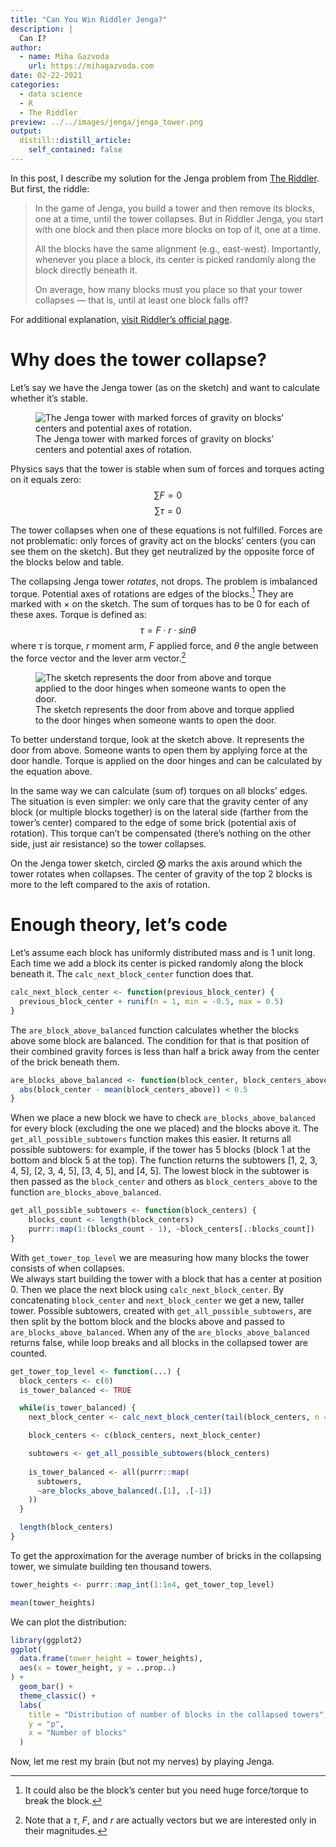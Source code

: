 ```yaml
---
title: "Can You Win Riddler Jenga?"
description: |
  Can I?
author:
  - name: Miha Gazvoda
    url: https://mihagazvoda.com
date: 02-22-2021
categories: 
  - data science
  - R
  - The Riddler
preview: ../../images/jenga/jenga_tower.png
output:
  distill::distill_article:
    self_contained: false
---
```


In this post, I describe my solution for the Jenga problem from [The Riddler](https://fivethirtyeight.com/tag/the-riddler/). But first, the riddle:

> In the game of Jenga, you build a tower and then remove its blocks, one at a time, until the tower collapses. But in Riddler Jenga, you start with one block and then place more blocks on top of it, one at a time. 
>
> All the blocks have the same alignment (e.g., east-west). Importantly, whenever you place a block, its center is picked randomly along the block directly beneath it.  
>
> On average, how many blocks must you place so that your tower collapses — that is, until at least one block falls off?

For additional explanation, [visit Riddler's official page](https://fivethirtyeight.com/features/can-you-win-riddler-jenga/).

# Why does the tower collapse? 

Let's say we have the Jenga tower (as on the sketch) and want to calculate whether it's stable.

![The Jenga tower with marked forces of gravity on blocks' centers and potential axes of rotation.](../../images/jenga/jenga_tower.png)

Physics says that the tower is stable when sum of forces and torques acting on it equals zero:
$$
\sum F = 0  
$$
$$
\sum \tau = 0
$$

The tower collapses when one of these equations is not fulfilled. Forces are not problematic: only forces of gravity act on the blocks' centers (you can see them on the sketch). But they get neutralized by the opposite force of the blocks below and table.

The collapsing Jenga tower *rotates*, not drops. The problem is imbalanced torque. Potential axes of rotations are edges of the blocks.^[It could also be the block's center but you need huge force/torque to break the block.] They are marked with $\times$ on the sketch. The sum of torques has to be 0 for each of these axes. Torque is defined as:
$$
\tau = F \cdot r \cdot sin\theta
$$
where $\tau$ is torque, $r$ moment arm, $F$ applied force, and $\theta$  the angle between the force vector and the lever arm vector.^[Note that a $\tau$, $F$, and $r$ are actually vectors but we are interested only in their magnitudes.] 

![The sketch represents the door from above and torque applied to the door hinges when someone wants to open the door.](../../images/jenga/door_torque.png)

To better understand torque, look at the sketch above. It represents the door from above. Someone wants to open them by applying force at the door handle. Torque is applied on the door hinges and can be calculated by the equation above.

In the same way we can calculate (sum of) torques on all blocks' edges. The situation is even simpler: we only care that the gravity center of any block (or multiple blocks together) is on the lateral side (farther from the tower's center) compared to the edge of some brick (potential axis of rotation). This torque can't be compensated (there's nothing on the other side, just air resistance) so the tower collapses. 

On the Jenga tower sketch, circled $\bigotimes$ marks the axis around which the tower rotates when collapses. The center of gravity of the top 2 blocks is more to the left compared to the axis of rotation. 

# Enough theory, let's code

Let's assume each block has uniformly distributed mass and is 1 unit long. Each time we add a block its center is picked randomly along the block beneath it. The  `calc_next_block_center` function does that.

```r
calc_next_block_center <- function(previous_block_center) {
  previous_block_center + runif(n = 1, min = -0.5, max = 0.5)
}
```

The `are_block_above_balanced` function  calculates whether the blocks above some block are balanced. The condition for that is that position of their combined gravity forces is less than half a brick away from the center of the brick beneath them.

```r
are_blocks_above_balanced <- function(block_center, block_centers_above) {
  abs(block_center - mean(block_centers_above)) < 0.5
}
```

When we place a new block we have to check `are_blocks_above_balanced` for every block (excluding the one we placed) and the blocks above it. The `get_all_possible_subtowers` function makes this easier. It returns all possible subtowers: for example, if the tower has 5 blocks (block 1 at the bottom and block 5 at the top). The function returns the subtowers [1, 2, 3, 4, 5], [2, 3, 4, 5], [3, 4, 5], and [4, 5]. The lowest block in the subtower is then passed as the `block_center` and others as `block_centers_above` to the function `are_blocks_above_balanced`.

```r
get_all_possible_subtowers <- function(block_centers) {
    blocks_count <- length(block_centers)
    purrr::map(1:(blocks_count - 1), ~block_centers[.:blocks_count])
}
```

With `get_tower_top_level` we are measuring how many blocks the tower consists of when collapses.  
We always start building the tower with a block that has a center at position 0. Then we place the next block using `calc_next_block_center`. By concatenating `block_center` and `next_block_center` we get a new, taller tower. Possible subtowers, created with `get_all_possible_subtowers`, are then split by the bottom block and the blocks above and passed to `are_blocks_above_balanced`. When any of the `are_blocks_above_balanced` returns false, while loop breaks and all blocks in the collapsed tower are counted. 

```r
get_tower_top_level <- function(...) {
  block_centers <- c(0)
  is_tower_balanced <- TRUE

  while(is_tower_balanced) {
    next_block_center <- calc_next_block_center(tail(block_centers, n = 1))

    block_centers <- c(block_centers, next_block_center)

    subtowers <- get_all_possible_subtowers(block_centers)
    
    is_tower_balanced <- all(purrr::map(
      subtowers, 
      ~are_blocks_above_balanced(.[1], .[-1])
    ))
  }

  length(block_centers)
}
```

To get the approximation for the average number of bricks in the collapsing tower, we simulate building ten thousand towers.

```r
tower_heights <- purrr::map_int(1:1e4, get_tower_top_level)

mean(tower_heights)
```

We can plot the distribution:

```r
library(ggplot2)
ggplot(
  data.frame(tower_height = tower_heights), 
  aes(x = tower_height, y = ..prop..)
) +
  geom_bar() +
  theme_classic() +
  labs(
    title = "Distribution of number of blocks in the collapsed towers",
    y = "p",
    x = "Number of blocks"
  )
```

Now, let me rest my brain (but not my nerves) by playing Jenga.
